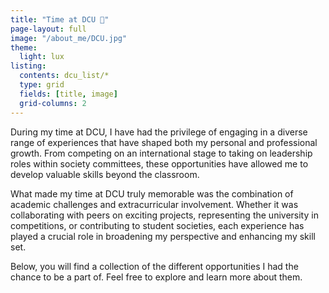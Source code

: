 ```yaml
---
title: "Time at DCU 🏫"
page-layout: full
image: "/about_me/DCU.jpg"
theme:
  light: lux
listing: 
  contents: dcu_list/*
  type: grid
  fields: [title, image]
  grid-columns: 2
---
```


During my time at DCU, I have had the privilege of engaging in a diverse range of experiences that have shaped both my personal and professional growth. From competing on an international stage to taking on leadership roles within society committees, these opportunities have allowed me to develop valuable skills beyond the classroom.

What made my time at DCU truly memorable was the combination of academic challenges and extracurricular involvement. Whether it was collaborating with peers on exciting projects, representing the university in competitions, or contributing to student societies, each experience has played a crucial role in broadening my perspective and enhancing my skill set.

Below, you will find a collection of the different opportunities I had the chance to be a part of. Feel free to explore and learn more about them.


